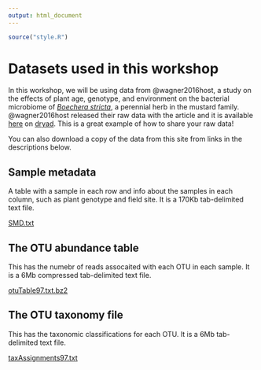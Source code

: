 ```yaml
---
output: html_document
---
```


```r
source("style.R")
```

# Datasets used in this workshop

In this workshop, we will be using data from @wagner2016host, a study on the effects of plant age, genotype, and environment on the bacterial microbiome of [*Boechera stricta*](https://en.wikipedia.org/wiki/Boechera_stricta), a perennial herb in the mustard family.
@wagner2016host released their raw data with the article and it is available [here](http://datadryad.org/resource/doi:10.5061/dryad.g60r3) on [dryad](http://datadryad.org/).
This is a great example of how to share your raw data!

You can also download a copy of the data from this site from links in the descriptions below.

## Sample metadata

A table with a sample in each row and info about the samples in each column, such as plant genotype and field site.
It is a 170Kb tab-delimited text file.

[SMD.txt](data/SMD.txt)

## The OTU abundance table

This has the numebr of reads assocaited with each OTU in each sample.
It is a 6Mb compressed tab-delimited text file.

[otuTable97.txt.bz2](data/otuTable97.txt.bz2)

## The OTU taxonomy file

This has the taxonomic classifications for each OTU.
It is a 6Mb tab-delimited text file.

[taxAssignments97.txt](data/taxAssignments97.txt)